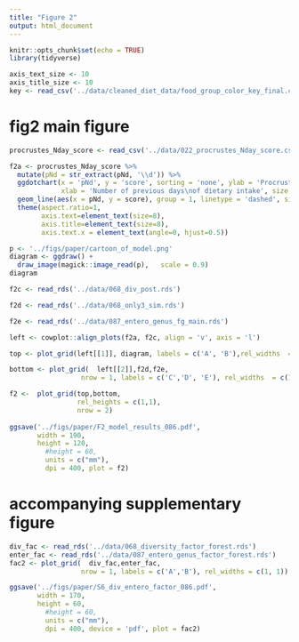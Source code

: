 ```yaml
---
title: "Figure 2"
output: html_document
---
```


```r
knitr::opts_chunk$set(echo = TRUE)
library(tidyverse)
```

```r
axis_text_size <- 10
axis_title_size <- 10
key <- read_csv('../data/cleaned_diet_data/food_group_color_key_final.csv', col_types = 'ccccc')
```

# fig2 main figure

```r
procrustes_Nday_score <- read_csv('../data/022_procrustes_Nday_score.csv')

f2a <- procrustes_Nday_score %>% 
  mutate(pNd = str_extract(pNd, '\\d')) %>% 
  ggdotchart(x = 'pNd', y = 'score', sorting = 'none', ylab = 'Procrustes score',
             xlab = 'Number of previous days\nof dietary intake', size = 1.3) +
  geom_line(aes(x = pNd, y = score), group = 1, linetype = 'dashed', size = 0.3) +
  theme(aspect.ratio=1,
        axis.text=element_text(size=8), 
        axis.title=element_text(size=8),
        axis.text.x = element_text(angle=0, hjust=0.5)) 
```
```r
p <- '../figs/paper/cartoon_of_model.png'
diagram <- ggdraw() +
  draw_image(magick::image_read(p),   scale = 0.9) 
diagram 
```

```r
f2c <- read_rds('../data/068_div_post.rds')

f2d <- read_rds('../data/068_only3_sim.rds')

f2e <- read_rds('../data/087_entero_genus_fg_main.rds')
```


```r
left <- cowplot::align_plots(f2a, f2c, align = 'v', axis = 'l')

top <- plot_grid(left[[1]], diagram, labels = c('A', 'B'),rel_widths  = c(1, 2) )

bottom <- plot_grid(  left[[2]],f2d,f2e, 
                  nrow = 1, labels = c('C','D', 'E'), rel_widths  = c(1, 1, 1), align = 'hv')

f2 <-  plot_grid(top,bottom,
                 rel_heights = c(1,1),
                 nrow = 2)
 
ggsave('../figs/paper/F2_model_results_086.pdf',
       width = 190,
       height = 120,
         #height = 60,
         units = c("mm"),
         dpi = 400, plot = f2)  
```

# accompanying supplementary figure

```r
div_fac <- read_rds('../data/068_diversity_factor_forest.rds')
enter_fac <- read_rds('../data/087_entero_genus_factor_forest.rds')
fac2 <- plot_grid(  div_fac,enter_fac,
                  nrow = 1, labels = c('A','B'), rel_widths = c(1, 1))

ggsave('../figs/paper/S6_div_entero_factor_086.pdf',
       width = 170,
       height = 60, 
         #height = 60,
         units = c("mm"),
         dpi = 400, device = 'pdf', plot = fac2)
```

